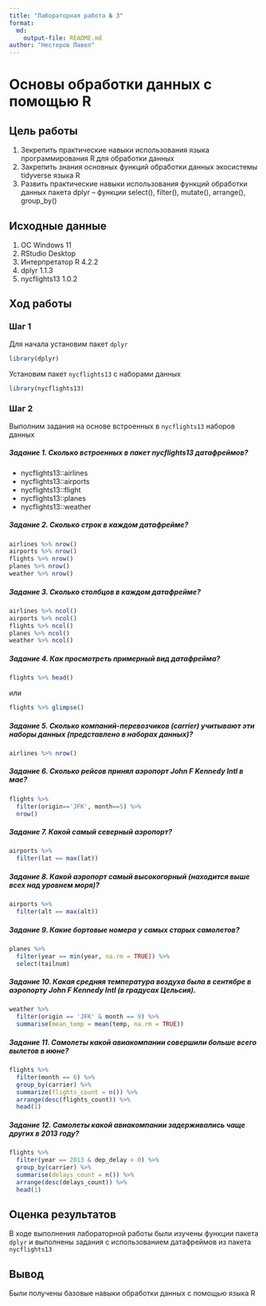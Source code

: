 ```yaml
---
title: "Лабораторная работа № 3"
format: 
  md:
    output-file: README.md
author: "Нестеров Павел"
---
```


# Основы обработки данных с помощью R

## Цель работы

1.  Зекрепить практические навыки использования языка программирования R для обработки данных
2.  Закрепить знания основных функций обработки данных экосистемы tidyverse языка R
3.  Развить практические навыки использования функций обработки данных пакета dplyr -- функции select(), filter(), mutate(), arrange(), group_by()

## Исходные данные

1.  ОС Windows 11
2.  RStudio Desktop
3.  Интерпретатор R 4.2.2
4.  dplyr 1.1.3
5.  nycflights13 1.0.2

## Ход работы

### Шаг 1

Для начала установим пакет `dplyr`

```r
library(dplyr)
```

Установим пакет `nycflights13` с наборами данных

```r
library(nycflights13)
```

### Шаг 2

Выполним задания на основе встроенных в `nycflights13` наборов данных

##### Задание 1. Сколько встроенных в пакет nycflights13 датафреймов?

-   nycflights13::airlines
-   nycflights13::airports
-   nycflights13::flight
-   nycflights13::planes
-   nycflights13::weather

##### Задание 2. Сколько строк в каждом датафрейме?

```r
airlines %>% nrow()
airports %>% nrow()
flights %>% nrow()
planes %>% nrow()
weather %>% nrow()
```

##### Задание 3. Сколько столбцов в каждом датафрейме?

```r
airlines %>% ncol()
airports %>% ncol()
flights %>% ncol()
planes %>% ncol()
weather %>% ncol()
```

##### Задание 4. Как просмотреть примерный вид датафрейма?

```r
flights %>% head()
```

или

```r
flights %>% glimpse()
```

##### Задание 5. Сколько компаний-перевозчиков (carrier) учитывают эти наборы данных (представлено в наборах данных)?

```r
airlines %>% nrow()
```

##### Задание 6. Сколько рейсов принял аэропорт John F Kennedy Intl в мае?

```r
flights %>% 
  filter(origin=='JFK', month==5) %>%
  nrow()
```

##### Задание 7. Какой самый северный аэропорт?

```r
airports %>%
  filter(lat == max(lat))
```

##### Задание 8. Какой аэропорт самый высокогорный (находится выше всех над уровнем моря)?

```r
airports %>% 
  filter(alt == max(alt))
```

##### Задание 9. Какие бортовые номера у самых старых самолетов?

```r
planes %>%
  filter(year == min(year, na.rm = TRUE)) %>%
  select(tailnum)
```

##### Задание 10. Какая средняя температура воздуха была в сентябре в аэропорту John F Kennedy Intl (в градусах Цельсия).

```r
weather %>% 
  filter(origin == 'JFK' & month == 9) %>%
  summarise(mean_temp = mean(temp, na.rm = TRUE))
```

##### Задание 11. Самолеты какой авиакомпании совершили больше всего вылетов в июне?

```r
flights %>%
  filter(month == 6) %>%
  group_by(carrier) %>%
  summarize(flights_count = n()) %>%
  arrange(desc(flights_count)) %>%
  head(1)
```

##### Задание 12. Самолеты какой авиакомпании задерживались чаще других в 2013 году?

```r
flights %>%
  filter(year == 2013 & dep_delay > 0) %>%
  group_by(carrier) %>%
  summarise(delays_count = n()) %>%
  arrange(desc(delays_count)) %>%
  head(1)
```

## Оценка результатов

В ходе выполнения лабораторной работы были изучены функции пакета `dplyr` и выполнены задания с использованием датафреймов из пакета `nycflights13`

## Вывод

Были получены базовые навыки обработки данных с помощью языка R
